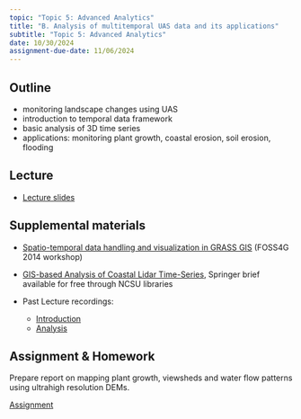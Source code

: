 ```yaml
---
topic: "Topic 5: Advanced Analytics"
title: "B. Analysis of multitemporal UAS data and its applications"
subtitle: "Topic 5: Advanced Analytics"
date: 10/30/2024
assignment-due-date: 11/06/2024
---
```


## Outline

- monitoring landscape changes using UAS
- introduction to temporal data framework
- basic analysis of 3D time series
- applications: monitoring plant growth, coastal erosion, soil erosion, flooding

## Lecture

- [Lecture slides](lectures/lecture_5b.qmd)

## Supplemental materials

- [Spatio-temporal data handling and visualization in GRASS GIS](https://ncsu-geoforall-lab.github.io/grass-temporal-workshop/) (FOSS4G 2014 workshop)
- [GIS-based Analysis of Coastal Lidar Time-Series](https://link.springer.com/book/10.1007/978-1-4939-1835-5), Springer brief available for free through NCSU libraries

- Past Lecture recordings:
  - [Introduction](https://www.youtube.com/watch?v=hueOUqQXe-0)
  - [Analysis](https://www.youtube.com/watch?v=_DQyTDr-6oY)


## Assignment & Homework

Prepare report on mapping plant growth, viewsheds and water flow patterns using ultrahigh resolution DEMs.

[Assignment](assignments/assignment_5b.qmd)
